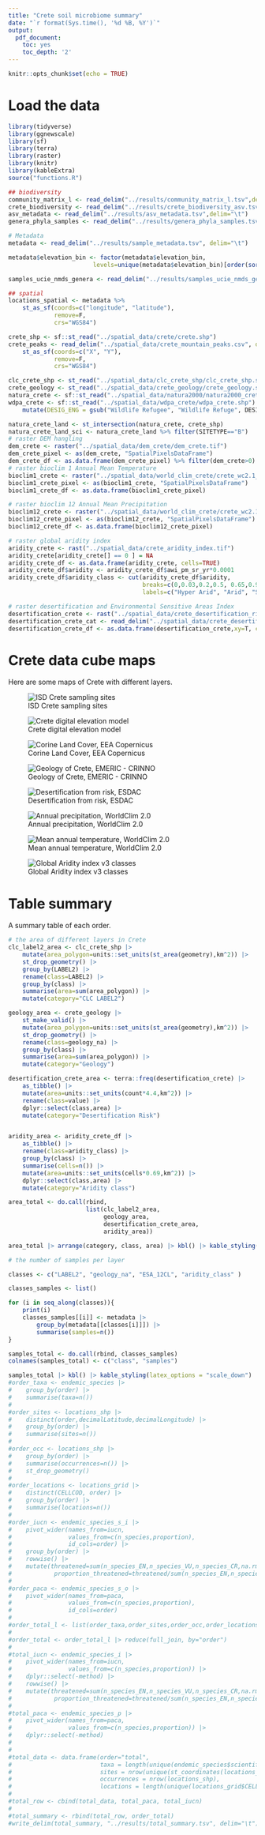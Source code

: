 ```yaml
---
title: "Crete soil microbiome summary"
date: "`r format(Sys.time(), '%d %B, %Y')`"
output:
  pdf_document:
    toc: yes
    toc_depth: '2'
---
```


```r
knitr::opts_chunk$set(echo = TRUE)
```

# Load the data

```r
library(tidyverse)
library(ggnewscale)
library(sf)
library(terra)
library(raster)
library(knitr)
library(kableExtra)
source("functions.R")

```

```r

## biodiversity
community_matrix_l <- read_delim("../results/community_matrix_l.tsv",delim="\t")
crete_biodiversity <- read_delim("../results/crete_biodiversity_asv.tsv",delim="\t")
asv_metadata <- read_delim("../results/asv_metadata.tsv",delim="\t")
genera_phyla_samples <- read_delim("../results/genera_phyla_samples.tsv",delim="\t")

# Metadata
metadata <- read_delim("../results/sample_metadata.tsv", delim="\t")

metadata$elevation_bin <- factor(metadata$elevation_bin,
                        levels=unique(metadata$elevation_bin)[order(sort(unique(metadata$elevation_bin)))])

samples_ucie_nmds_genera <- read_delim("../results/samples_ucie_nmds_genera.tsv")

## spatial
locations_spatial <- metadata %>%
    st_as_sf(coords=c("longitude", "latitude"),
             remove=F,
             crs="WGS84")

crete_shp <- sf::st_read("../spatial_data/crete/crete.shp")
crete_peaks <- read_delim("../spatial_data/crete_mountain_peaks.csv", delim=";", col_names=T) %>%
    st_as_sf(coords=c("X", "Y"),
             remove=F,
             crs="WGS84")

clc_crete_shp <- st_read("../spatial_data/clc_crete_shp/clc_crete_shp.shp")
crete_geology <- st_read("../spatial_data/crete_geology/crete_geology.shp")
natura_crete <- sf::st_read("../spatial_data/natura2000/natura2000_crete.shp")
wdpa_crete <- sf::st_read("../spatial_data/wdpa_crete/wdpa_crete.shp") %>% filter(DESIG_ENG=="Wildlife Refugee") %>%
    mutate(DESIG_ENG = gsub("Wildlife Refugee", "Wildlife Refuge", DESIG_ENG))

natura_crete_land <- st_intersection(natura_crete, crete_shp)
natura_crete_land_sci <- natura_crete_land %>% filter(SITETYPE=="B")
# raster DEM hangling
dem_crete <- raster("../spatial_data/dem_crete/dem_crete.tif")
dem_crete_pixel <- as(dem_crete, "SpatialPixelsDataFrame")
dem_crete_df <- as.data.frame(dem_crete_pixel) %>% filter(dem_crete>0)
# raster bioclim 1 Annual Mean Temperature
bioclim1_crete <- raster("../spatial_data/world_clim_crete/crete_wc2.1_30s_bio_1.tif")
bioclim1_crete_pixel <- as(bioclim1_crete, "SpatialPixelsDataFrame")
bioclim1_crete_df <- as.data.frame(bioclim1_crete_pixel) 

# raster bioclim 12 Annual Mean Precipitation
bioclim12_crete <- raster("../spatial_data/world_clim_crete/crete_wc2.1_30s_bio_12.tif")
bioclim12_crete_pixel <- as(bioclim12_crete, "SpatialPixelsDataFrame")
bioclim12_crete_df <- as.data.frame(bioclim12_crete_pixel) 

# raster global aridity index
aridity_crete <- rast("../spatial_data/crete_aridity_index.tif")
aridity_crete[aridity_crete[] == 0 ] = NA
aridity_crete_df <- as.data.frame(aridity_crete, cells=TRUE)
aridity_crete_df$aridity <- aridity_crete_df$awi_pm_sr_yr*0.0001
aridity_crete_df$aridity_class <- cut(aridity_crete_df$aridity,
                                      breaks=c(0,0.03,0.2,0.5, 0.65,0.9),
                                      labels=c("Hyper Arid", "Arid", "Semi-Arid", "Dry sub-humid", "Humid"))

# raster desertification and Environmental Sensitive Areas Index
desertification_crete <- rast("../spatial_data/crete_desertification_risk/esa3rdp_crete.tif")
desertification_crete_cat <- read_delim("../spatial_data/crete_desertification_risk/esa3rdp_crete.tsv", delim="\t")
desertification_crete_df <- as.data.frame(desertification_crete,xy=T, cells=T)

```


# Crete data cube maps
Here are some maps of Crete with different layers.

![ISD Crete sampling sites]("../figures/map_crete_blank.png")

![Crete digital elevation model]("../figures/map_fig1a.png")

![Corine Land Cover, EEA Copernicus]("../figures/map_fig1b.png")

![Geology of Crete, EMERIC - CRINNO]("../figures/map_crete_geology.png")

![Desertification from risk, ESDAC]("../figures/map_crete_crete_desertification.png")

![Annual precipitation, WorldClim 2.0]("../figures/map_bio_12_crete.png")

![Mean annual temperature, WorldClim 2.0]("../figures/map_bio_1_crete.png")

![Global Aridity index v3 classes]("../figures/map_crete_aridity_class.png")


# Table summary

A summary table of each order.

```r
# the area of different layers in Crete
clc_label2_area <- clc_crete_shp |>
    mutate(area_polygon=units::set_units(st_area(geometry),km^2)) |>
    st_drop_geometry() |>
    group_by(LABEL2) |>
    rename(class=LABEL2) |>
    group_by(class) |> 
    summarise(area=sum(area_polygon)) |>
    mutate(category="CLC LABEL2")

geology_area <- crete_geology |>
    st_make_valid() |> 
    mutate(area_polygon=units::set_units(st_area(geometry),km^2)) |>
    st_drop_geometry() |>
    rename(class=geology_na) |>
    group_by(class) |> 
    summarise(area=sum(area_polygon)) |>
    mutate(category="Geology")

desertification_crete_area <- terra::freq(desertification_crete) |>
    as_tibble() |>
    mutate(area=units::set_units(count*4.4,km^2)) |>
    rename(class=value) |>
    dplyr::select(class,area) |>
    mutate(category="Desertification Risk")


aridity_area <- aridity_crete_df |> 
    as_tibble() |>
    rename(class=aridity_class) |>
    group_by(class) |> 
    summarise(cells=n()) |>
    mutate(area=units::set_units(cells*0.69,km^2)) |> 
    dplyr::select(class,area) |>
    mutate(category="Aridity class")

area_total <- do.call(rbind,
                      list(clc_label2_area,
                           geology_area,
                           desertification_crete_area,
                           aridity_area))

area_total |> arrange(category, class, area) |> kbl() |> kable_styling(latex_options = "scale_down")
```

```r
# the number of samples per layer

classes <- c("LABEL2", "geology_na", "ESA_12CL", "aridity_class" )

classes_samples <- list()

for (i in seq_along(classes)){
    print(i)
    classes_samples[[i]] <- metadata |> 
        group_by(metadata[[classes[i]]]) |>
        summarise(samples=n())
}

samples_total <- do.call(rbind, classes_samples)
colnames(samples_total) <- c("class", "samples")

samples_total |> kbl() |> kable_styling(latex_options = "scale_down")      
#order_taxa <- endemic_species |> 
#    group_by(order) |>
#    summarise(taxa=n())
#
#order_sites <- locations_shp |>
#    distinct(order,decimalLatitude,decimalLongitude) |>
#    group_by(order) |>
#    summarise(sites=n())
#
#order_occ <- locations_shp |>
#    group_by(order) |>
#    summarise(occurrences=n()) |>
#    st_drop_geometry()
#
#order_locations <- locations_grid |> 
#    distinct(CELLCOD, order) |> 
#    group_by(order) |>
#    summarise(locations=n())
#
#order_iucn <- endemic_species_s_i |> 
#    pivot_wider(names_from=iucn,
#                values_from=c(n_species,proportion),
#                id_cols=order) |> 
#    group_by(order) |>
#    rowwise() |>
#    mutate(threatened=sum(n_species_EN,n_species_VU,n_species_CR,na.rm=TRUE),
#            proportion_threatened=threatened/sum(n_species_EN,n_species_VU,n_species_CR,`n_species_NT/LC`, na.rm=TRUE))
#
#order_paca <- endemic_species_s_o |> 
#    pivot_wider(names_from=paca,
#                values_from=c(n_species,proportion),
#                id_cols=order)
#
#order_total_l <- list(order_taxa,order_sites,order_occ,order_locations,order_iucn,order_paca)
#
#order_total <- order_total_l |> reduce(full_join, by="order")
#
#total_iucn <- endemic_species_i |> 
#    pivot_wider(names_from=iucn,
#                values_from=c(n_species,proportion)) |> 
#    dplyr::select(-method) |>
#    rowwise() |>
#    mutate(threatened=sum(n_species_EN,n_species_VU,n_species_CR,na.rm=TRUE),
#            proportion_threatened=threatened/sum(n_species_EN,n_species_VU,n_species_CR,`n_species_NT/LC`, na.rm=TRUE))
#
#total_paca <- endemic_species_p |> 
#    pivot_wider(names_from=paca,
#                values_from=c(n_species,proportion)) |>
#    dplyr::select(-method)
#
#
#total_data <- data.frame(order="total",
#                         taxa = length(unique(endemic_species$scientificName)),
#                         sites = nrow(unique(st_coordinates(locations_shp))),
#                         occurrences = nrow(locations_shp),
#                         locations = length(unique(locations_grid$CELLCOD)))
#
#total_row <- cbind(total_data, total_paca, total_iucn)
#
#total_summary <- rbind(total_row, order_total)
#write_delim(total_summary, "../results/total_summary.tsv", delim="\t")

```
